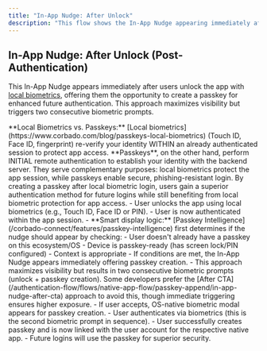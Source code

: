 ```yaml
---
title: "In-App Nudge: After Unlock"
description: "This flow shows the In-App Nudge appearing immediately after local biometric unlock. Note that this creates two consecutive biometric prompts, which some developers prefer to avoid."
---
```



## In-App Nudge: After Unlock (Post-Authentication)

This In-App Nudge appears immediately after users unlock the app with [local biometrics](https://www.corbado.com/blog/passkeys-local-biometrics), offering them the opportunity to create a passkey for enhanced future authentication. This approach maximizes visibility but triggers two consecutive biometric prompts.

<Info>
    **Local Biometrics vs. Passkeys:** [Local biometrics](https://www.corbado.com/blog/passkeys-local-biometrics) (Touch ID, Face ID, fingerprint) re-verify your identity WITHIN an already authenticated session to protect app access. **Passkeys**, on the other hand, perform INITIAL remote authentication to establish your identity with the backend server. They serve complementary purposes: local biometrics protect the app session, while passkeys enable secure, phishing-resistant login. By creating a passkey after local biometric login, users gain a superior authentication method for future logins while still benefiting from local biometric protection for app access.
</Info>

<Tabs>
<Tab title="iOS">
    <ToolingFrame 
        imageURL="/images/authentication-flow/native-app/append-after-local-biometric-ios-native.png"
        caption="Native: iOS In-App Nudge after unlock"
        imageName="append-after-local-biometric-ios-native.png"
    />
</Tab>

  <Tab title="Android">
    <ToolingFrame 
        imageURL="/images/authentication-flow/native-app/append-after-local-biometric-android-native.png"
        caption="Native: Android In-App Nudge after unlock"
        imageName="append-after-local-biometric-android-native.png"
    />
  </Tab>
</Tabs>

<Steps>
     <Step title="App unlock using local biometric">
        - User unlocks the app using local biometrics (e.g., Touch ID, Face ID or PIN).
        - User is now authenticated within the app session.
    </Step>
    <Step title="In-App Nudge appears immediately after unlock">
        - **Smart display logic:** [Passkey Intelligence](/corbado-connect/features/passkey-intelligence) first determines if the nudge should appear by checking:
          - User doesn't already have a passkey on this ecosystem/OS
          - Device is passkey-ready (has screen lock/PIN configured)
          - Context is appropriate
        - If conditions are met, the In-App Nudge appears immediately offering passkey creation.
        - This approach maximizes visibility but results in two consecutive biometric prompts (unlock + passkey creation). Some developers prefer the [After CTA](/authentication-flow/flows/native-app-flow/passkey-append/in-app-nudge-after-cta) approach to avoid this, though immediate triggering ensures higher exposure.
    </Step>
    <Step title="User chooses to create passkey">
        - If user accepts, OS-native biometric modal appears for passkey creation.
        - User authenticates via biometrics (this is the second biometric prompt in sequence).
    </Step>
    <Step title="Passkey creation successful">
        - User successfully creates passkey and is now linked with the user account for the respective native app.
        - Future logins will use the passkey for superior security.
    </Step>

</Steps>

